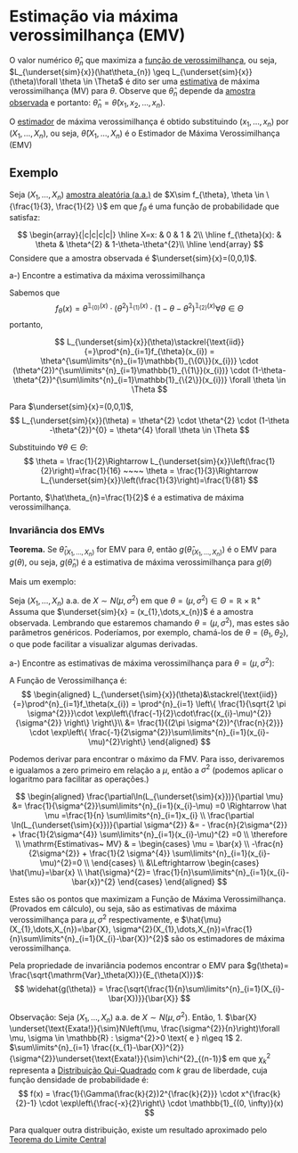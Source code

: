 # Estimação via máxima verossimilhança (EMV)
O valor numérico $\hat\theta_{n}$ que maximiza a [função de verossimilhança](funcao-verossimilhanca.qmd), ou seja,
$L_{\underset{sim}{x}}(\hat\theta_{n}) \geq L_{\underset{sim}{x}}(\theta)\forall \theta \in \Theta$ é dito ser uma
[estimativa](estimadores.qmd#estimativas) de máxima verossimilhança (MV) para $\theta$. Observe que $\hat\theta_{n}$ depende da
[amostra observada](populacao-e-amostra.qmd#sec-ao) e portanto: $\hat\theta_{n} = \hat\theta(x_{1},x_{2},\dots,x_{n})$.

O [estimador](estimadores.qmd) de máxima verossimilhança é obtido substituindo $(x_{1},\dots,x_{n})$ por 
$(X_{1},\dots,X_{n})$, ou seja, $\hat\theta(X_{1},\dots,X_{n})$ é o Estimador de Máxima Verossimilhança (EMV)

## Exemplo

Seja $(X_{1},\dots,X_{n})$ [amostra aleatória (a.a.)](populacao-e-amostra.qmd#sec-aa) de
$X\sim f_{\theta}, \theta \in \{\frac{1}{3}, \frac{1}{2} \}$ em que $f_\theta$ é uma função de probabilidade que satisfaz:

$$
\begin{array}{|c|c|c|c|}
\hline
X=x: & 0 & 1 & 2\\
\hline
f_{\theta}(x): & \theta & \theta^{2} & 1-\theta-\theta^{2}\\
\hline
\end{array}
$$
Considere que a amostra observada é $\underset{sim}{x}=(0,0,1)$.

a-) Encontre a estimativa da máxima verossimilhança 

Sabemos que
$$
f_{\theta}(x)= \theta^{\mathbb{1}_{\{0\}}(x)} \cdot (\theta^{2})^{\mathbb{1}_{\{1\}}(x)} \cdot
(1-\theta-\theta^{2})^{\mathbb{1}_{\{2\}}(x)} \forall \theta \in \Theta
$$
portanto,

$$
L_{\underset{sim}{x}}(\theta)\stackrel{\text{iid}}{=}\prod^{n}_{i=1}f_{\theta}(x_{i})  = 
\theta^{\sum\limits^{n}_{i=1}\mathbb{1}_{\{0\}}(x_{i})} \cdot (\theta^{2})^{\sum\limits^{n}_{i=1}\mathbb{1}_{\{1\}}(x_{i})} 
\cdot (1-\theta-\theta^{2})^{\sum\limits^{n}_{i=1}\mathbb{1}_{\{2\}}(x_{i})} \forall \theta \in \Theta
$$

Para $\underset{sim}{x}=(0,0,1)$,
$$
L_{\underset{sim}{x}}(\theta) = \theta^{2} \cdot \theta^{2} \cdot (1-\theta -\theta^{2})^{0} = \theta^{4}
\forall \theta \in \Theta
$$

Substituindo $\forall \theta \in \Theta$:
$$
\theta = \frac{1}{2}\Rightarrow L_{\underset{sim}{x}}\left(\frac{1}{2}\right)=\frac{1}{16} ~~~~ \theta =
\frac{1}{3}\Rightarrow L_{\underset{sim}{x}}\left(\frac{1}{3}\right)=\frac{1}{81}
$$

Portanto, $\hat\theta_{n}=\frac{1}{2}$ é a estimativa de máxima verossimilhança.

### Invariância dos EMVs

**Teorema.**
Se $\hat\theta_{(X_{1},\dots,X_{n})}$ for EMV para $\theta$, então $g(\hat\theta_{(X_{1},\dots,X_{n})})$ é o EMV para 
$g(\theta)$, ou seja, $g(\hat\theta_n)$ é a estimativa de máxima verossimilhança para $g(\theta)$

Mais um exemplo:

Seja $(X_{1},\dots,X_{n})$ a.a. de $X\sim N(\mu, \sigma^2)$ em que
$\theta = (\mu, \sigma^{2}) \in \Theta=\mathbb{R}\times \mathbb{R}^{+}$
Assuma que $\underset{sim}{x} = (x_{1},\dots,x_{n})$ é a amostra observada.
Lembrando que estaremos chamando $\theta=(\mu, \sigma^{2})$, mas estes são parâmetros genéricos.
Poderíamos, por exemplo, chamá-los de $\theta=(\theta_{1},\theta_{2})$, o que pode facilitar a visualizar algumas derivadas.

a-) Encontre as estimativas de máxima verossimilhança para $\theta = (\mu, \sigma^{2})$:

A Função de Verossimilhança é:
$$
\begin{aligned}
L_{\underset{\sim}{x}}(\theta)&\stackrel{\text{iid}}{=}\prod^{n}_{i=1}f_\theta(x_{i}) = \prod^{n}_{i=1}
\left\{ \frac{1}{\sqrt{2 \pi \sigma^{2}}}\cdot \exp\left\{\frac{-1}{2}\cdot\frac{(x_{i}-\mu)^{2}}{\sigma^{2}} \right\} \right\}\\
&= \frac{1}{(2\pi \sigma^{2})^{\frac{n}{2}}} \cdot \exp\left\{ \frac{-1}{2\sigma^{2}}\sum\limits^{n}_{i=1}(x_{i}-\mu)^{2}\right\}
\end{aligned}
$$

Podemos derivar para encontrar o máximo da FMV. Para isso, derivaremos e igualamos a zero primeiro em relação a $\mu$, 
então a $\sigma^{2}$ (podemos aplicar o logaritmo para facilitar as operações.)

$$
\begin{aligned}
\frac{\partial\ln(L_{\underset{\sim}{x}})}{\partial \mu} &= \frac{1}{\sigma^{2}}\sum\limits^{n}_{i=1}(x_{i}-\mu) =0
\Rightarrow \hat \mu =\frac{1}{n} \sum\limits^{n}_{i=1}x_{i} \\
\frac{\partial \ln(L_{\underset{\sim}{x}})}{\partial \sigma^{2}} &= - \frac{n}{2\sigma^{2}} + \frac{1}{2\sigma^{4}} 
\sum\limits^{n}_{i=1}(x_{i}-\mu)^{2} =0 \\
\therefore \\
\mathrm{Estimativas~ MV} & = 
\begin{cases}
\mu = \bar{x} \\
-\frac{n}{2\sigma^{2}} + \frac{1}{2 \sigma^{4}} \sum\limits^{n}_{i=1}(x_{i}-\mu)^{2}=0 \\
\end{cases} \\
&\Leftrightarrow \begin{cases}
\hat{\mu}=\bar{x} \\
\hat{\sigma}^{2}= \frac{1}{n}\sum\limits^{n}_{i=1}(x_{i}-\bar{x})^{2}
\end{cases}
\end{aligned}
$$

Estes são os pontos que maximizam a Função de Máxima Verossimilhança. (Provados em cálculo), ou seja, são as estimativas
de máxima verossimilhança para $\mu, \sigma^{2}$ respectivamente, e
$\hat{\mu}(X_{1},\dots,X_{n})=\bar{X}, \sigma^{2}(X_{1},\dots,X_{n})=\frac{1}{n}\sum\limits^{n}_{i=1}(X_{i}-\bar{X})^{2}$
são os estimadores de máxima verossimilhança.


Pela propriedade de invariância podemos encontrar o EMV para $g(\theta)= \frac{\sqrt{\mathrm{Var}_\theta(X)}}{E_{\theta(X)}}$:
$$
\widehat{g(\theta)} = \frac{\sqrt{\frac{1}{n}\sum\limits^{n}_{i=1}(X_{i}-\bar{X})}}{\bar{X}}
$$

Observação:
Seja $(X_{1},\dots,X_{n})$ a.a. de $X\sim N(\mu, \sigma^{2})$. Então,
1. $\bar{X} \underset{\text{Exata!}}{\sim}N\left(\mu, \frac{\sigma^{2}}{n}\right)\forall \mu, \sigma \in \mathbb{R} : \sigma^{2}>0 \text{ e } n\geq 1$
2. $\sum\limits^{n}_{i=1} \frac{(x_{1}-\bar{X})^{2}}{\sigma^{2}}\underset{\text{Exata!}}{\sim}\chi^{2}_{(n-1)}$
em que $\chi^{2}_{k}$ representa a [Distribuição Qui-Quadrado](qui-quadrado.qmd) com $k$ grau de liberdade, cuja
função densidade de probabilidade é:
$$
f(x) = \frac{1}{\Gamma(\frac{k}{2})2^{\frac{k}{2}}} \cdot x^{\frac{k}{2}-1} \cdot \exp\left\{\frac{-x}{2}\right\} \cdot \mathbb{1}_{(0, \infty)}(x)
$$

Para qualquer outra distribuição, existe um resultado aproximado pelo [Teorema do Limite Central](tlc.qmd)
